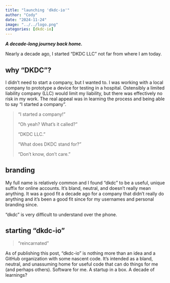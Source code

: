 ```yaml
---
title: "launching 'dkdc-io'"
author: "Cody"
date: "2024-11-24"
image: "../../logo.png"
categories: [dkdc-io]
---
```


***A decade-long journey back home.***

Nearly a decade ago, I started "DKDC LLC" not far from where I am today.

## why "DKDC"?

I didn't need to start a company, but I wanted to. I was working with a local company to prototype a device for testing in a hospital. Ostensibly a limited liability company (LLC) would limit my liability, but there was effectively no risk in my work. The real appeal was in learning the process and being able to say "I started a company".

> "I started a company!"
>
> "Oh yeah? What's it called?"
>
> "DKDC LLC."
>
> "What does DKDC stand for?"
>
> "Don't know, don't care."

## branding

My full name is relatively common and I found "dkdc" to be a useful, unique suffix for online accounts. It's bland, neutral, and doesn't really mean anything. It was a good fit a decade ago for a company that didn't really do anything and it's been a good fit since for my usernames and personal branding since.

::: {.callout-warning collapse="true"}
"dkdc" is very difficult to understand over the phone.
:::

## starting "dkdc-io"

> "reincarnated"

As of publishing this post, "dkdc-io" is nothing more than an idea and a GitHub organization with some nascent code. It's intended as a bland, neutral, and unassuming home for useful code that can do things for me (and perhaps others). Software for me. A startup in a box. A decade of learnings?

